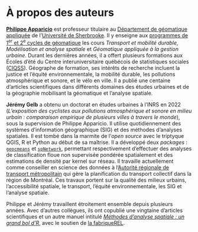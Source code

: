 # À propos des auteurs {#auteurs .unnumbered}

[**Philippe Apparicio**](https://www.usherbrooke.ca/recherche/fr/specialistes/details/philippe.apparicio) est professeur titulaire au [Département de géomatique appliquée](https://www.usherbrooke.ca/geomatique/) de l'[Université de Sherbrooke](https://www.usherbrooke.ca/). Il y enseigne aux [programmes de 1^er^ et 2^e^ cycles de géomatique](https://www.usherbrooke.ca/geomatique/etudes/programmes) les cours *Transport et mobilité durable*, *Modélisation et analyse spatiale* et *Géomatique appliquée à la gestion urbaine*. Durant les dernières années, il a offert plusieurs formations aux Écoles d'été du Centre interuniversitaire québécois de statistiques sociales ([CIQSS](https://www.ciqss.org/)). Géographe de formation, ses intérêts de recherche incluent la justice et l'équité environnementale, la mobilité durable, les pollutions atmosphérique et sonore, et le vélo en ville. Il a publié une centaine d'articles scientifiques dans différents domaines des études urbaines et de la géographie mobilisant la géomatique et l'analyse spatiale.

**Jérémy Gelb** a obtenu un doctorat en études urbaines à l'INRS en 2022 (*L'exposition des cyclistes aux pollutions atmosphérique et sonore en milieu urbain : comparaison empirique de plusieurs villes à travers le monde*), sous la supervision de Philippe Apparicio. Il utilise quotidiennement des systèmes d'information géographique (SIG) et des méthodes d'analyses spatiales. Il est tombé dans la marmite de l'*open source* avec le triptyque QGIS, R et Python au début de sa maîtrise. Il a développé deux *packages* : [`geocmeans`](https://cran.r-project.org/web/packages/geocmeans/index.html) et [`spNetwork`](https://cran.r-project.org/web/packages/spNetwork/index.html), permettant respectivement d'effectuer des analyses de classification floue non supervisée pondérée spatialement et des estimations de densité par kernel sur réseau. Il travaille actuellement comme conseiller en science des données à l'[Autorité régionale de transport métropolitain](https://www.artm.quebec/a-propos-de-l-artm/mission/) qui gère la planification du transport collectif dans la région de Montréal. Ces travaux portent sur la qualité des milieux urbains, l'accessibilité spatiale, le transport, l'équité environnementale, les SIG et l'analyse spatiale.

Philippe et Jérémy travaillent étroitement ensemble depuis plusieurs années. Avec d'autres collègues, ils ont copublié une vingtaine d'articles scientifiques et un autre manuel intitulé [*Méthodes d’analyse spatiale : un grand bol d’R*](https://serieboldr.github.io/MethodesAnalyseSpatiale), avec le soutien de [la fabriqueREL](https://fabriquerel.org/).
